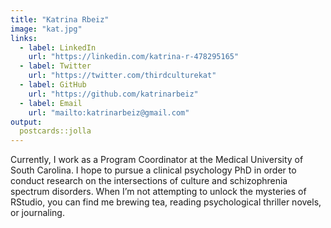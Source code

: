 ```yaml
---
title: "Katrina Rbeiz"
image: "kat.jpg"
links:
  - label: LinkedIn
    url: "https://linkedin.com/katrina-r-478295165"
  - label: Twitter
    url: "https://twitter.com/thirdculturekat"
  - label: GitHub
    url: "https://github.com/katrinarbeiz"
  - label: Email
    url: "mailto:katrinarbeiz@gmail.com"
output:
  postcards::jolla
---
```

 
Currently, I work as a Program Coordinator at the Medical University of South Carolina. I hope to pursue a clinical psychology PhD in order to conduct research on the intersections of culture and schizophrenia spectrum disorders. When I'm not attempting to unlock the mysteries of RStudio, you can find me brewing tea, reading psychological thriller novels, or journaling. 

